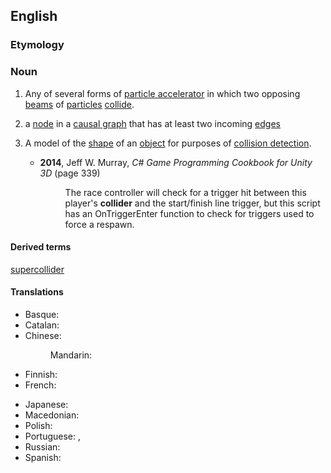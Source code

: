 ==English==
{{wikipedia}}

===Etymology===
{{suffix|en|collide|er}}

===Noun===
{{en-noun}}

# {{lb|en|physics}} Any of several forms of [[particle accelerator]] in which two opposing [[beam]]s of [[particle]]s [[collide]].
# {{lb|en|graph theory}} a [[node]] in a [[causal graph]] that has at least two incoming [[edges]]
# {{lb|en|video games}} A model of the [[shape]] of an [[object]] for purposes of [[collision detection]].
#* '''2014''', Jeff W. Murray, ''C# Game Programming Cookbook for Unity 3D'' (page 339)
#*: The race controller will check for a trigger hit between this player's '''collider''' and the start/finish line trigger, but this script has an OnTriggerEnter function to check for triggers used to force a respawn.

====Derived terms====
[[supercollider]]

====Translations====
{{trans-top|particle accelerator}}
* Basque: {{t+|eu|talkagailu}}
* Catalan: {{t|ca|col·lisonador|m}}
* Chinese:
*: Mandarin: {{t+|cmn|对撞机|tr=duìzhuàngjī|sc=Hani}}
* Finnish: {{t|fi|törmäytin}}
* French: {{t+|fr|collisionneur|m}}
{{trans-mid}}
* Japanese: {{t|ja|コライダー|tr=koraidā|sc=Jpan}}
* Macedonian: {{t|mk|судирач|m}}
* Polish: {{t+|pl|zderzacz|m}}
* Portuguese: {{t|pt|colisionador|m}}, {{t+|pt|colisor|m}}
* Russian: {{t+|ru|колла́йдер|m|tr=kollájdɛr}}
* Spanish: {{t|es|colisionador|m}}
{{trans-bottom}}
